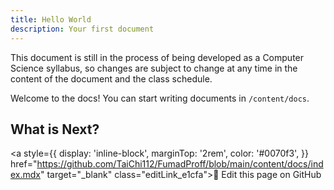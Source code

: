 ```yaml
---
title: Hello World
description: Your first document
---
```


<Callout title="Warning" type="warning">
   This document is still in the process of being developed as a Computer Science syllabus, so changes are subject to change at any time in the content of the document and the class schedule.
</Callout>

Welcome to the docs! You can start writing documents in `/content/docs`.

## What is Next?

<Cards>
  <Card title="Learn more about Next.js" href="https://nextjs.org/docs" />
  <Card title="Learn more about Fumadocs" href="https://fumadocs.vercel.app" />
</Cards>

<a style={{
  display: 'inline-block',
  marginTop: '2rem',
  color: '#0070f3',
}}  href="https://github.com/TaiChi112/FumadProff/blob/main/content/docs/index.mdx" target="_blank" class="editLink_e1cfa">📝 Edit this page on GitHub</a>

